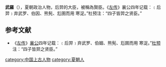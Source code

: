 {{Otheruses|武罗|other=同名或類似名的其它條目描述}}
'''武羅'''（{{bd|?||?|}}），夏朝政治人物，后羿的大臣，被稱為賢臣。《[[左传|左传]]》襄公四年记载：﹝后羿﹞弃武罗、伯因、熊髡、尨圉而用 寒浞。”杜预注：“四子皆羿之贤臣。”

== 参考文献 ==
*《[[左传|左传]]》[[鲁襄公|襄公]]四年记载：﹝后羿﹞弃武罗、伯姻、熊髡、尨圉而用 寒浞。”[[杜预|杜预]]注：“四子皆羿之贤臣。”

[[category:中国上古人物|category:中国上古人物]]
[[category:夏朝人|category:夏朝人]]